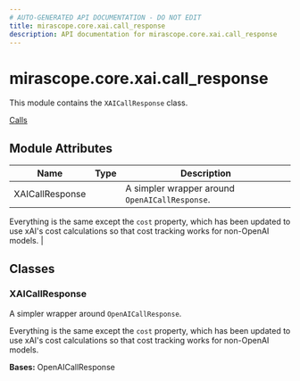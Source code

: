 ```yaml
---
# AUTO-GENERATED API DOCUMENTATION - DO NOT EDIT
title: mirascope.core.xai.call_response
description: API documentation for mirascope.core.xai.call_response
---
```


# mirascope.core.xai.call_response

<ApiType type="Module" />

This module contains the `XAICallResponse` class.

<Info title="Usage">

[Calls](/docs/mirascope/learn/calls#handling-responses)

</Info>

## Module Attributes

| Name | Type | Description |
| ---- | ---- | ----------- |
| XAICallResponse |  | A simpler wrapper around `OpenAICallResponse`.

Everything is the same except the `cost` property, which has been updated to use
xAI's cost calculations so that cost tracking works for non-OpenAI models. |

## Classes

### XAICallResponse

<ApiType type="Class" />

A simpler wrapper around `OpenAICallResponse`.

Everything is the same except the `cost` property, which has been updated to use
xAI's cost calculations so that cost tracking works for non-OpenAI models.

**Bases:** OpenAICallResponse




